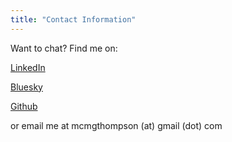 ```yaml
---
title: "Contact Information"
---
```


Want to chat? Find me on:

[LinkedIn](www.linkedin.com/in/meg-mceachran)

[Bluesky](https://bsky.app/profile/megmcea.bsky.social)

[Github](https://github.com/megmcea)

or email me at mcmgthompson (at) gmail (dot) com
